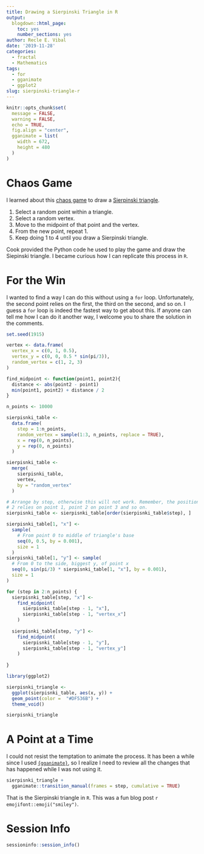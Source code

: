 ```yaml
---
title: Drawing a Sierpinski Triangle in R
output:
  blogdown::html_page:
    toc: yes
    number_sections: yes
author: Recle E. Vibal
date: '2019-11-28'
categories:
  - fractal
  - Mathematics
tags:
  - for
  - gganimate
  - ggplot2
slug: sierpinski-triangle-r
---
```


```r

knitr::opts_chunk$set(
  message = FALSE,
  warning = FALSE,
  echo = TRUE,
  fig.align = "center",
  gganimate = list(
    width = 672,
    height = 480
  )
)

```


# Chaos Game

I learned about this [chaos game](https://www.johndcook.com/blog/2017/07/08/the-chaos-game-and-the-sierpinski-triangle/) to draw a [Sierpinski triangle](https://en.wikipedia.org/wiki/Sierpi%C5%84ski_triangle).

1. Select a random point within a triangle.
2. Select a random vertex.
3. Move to the midpoint of that point and the vertex.
4. From the new point, repeat 1.
5. Keep doing 1 to 4 until you draw a Sierpinski triangle.

Cook provided the Python code he used to play the game and draw the Siepinski triangle. I became curious how I can replicate this process in `R`.

# For the Win

I wanted to find a way I can do this without using a `for` loop. Unfortunately, the second point relies on the first, the third on the second, and so on. I guess a `for` loop is indeed the fastest way to get about this. If anyone can tell me how I can do it another way, I welcome you to share the solution in the comments.

```r

set.seed(1915)

vertex <- data.frame(
  vertex_x = c(0, 1, 0.5),
  vertex_y = c(0, 0, 0.5 * sin(pi/3)),
  random_vertex = c(1, 2, 3)
)

find_midpoint <- function(point1, point2){
  distance <- abs(point2 - point1)
  min(point1, point2) + distance / 2
}

n_points <- 10000

sierpisnki_table <- 
  data.frame(
    step = 1:n_points,
    random_vertex = sample(1:3, n_points, replace = TRUE),
    x = rep(0, n_points),
    y = rep(0, n_points)
  )

sierpisnki_table <- 
  merge(
    sierpisnki_table,
    vertex,
    by = "random_vertex"
  )

# Arrange by step, otherwise this will not work. Remember, the position of point
# 2 relies on point 1, point 2 on point 3 and so on.
sierpisnki_table <- sierpisnki_table[order(sierpisnki_table$step), ]

sierpisnki_table[1, "x"] <- 
  sample(
    # From point 0 to middle of triangle's base
    seq(0, 0.5, by = 0.001), 
    size = 1
  )
sierpisnki_table[1, "y"] <- sample(
  # From 0 to the side, biggest y, of point x
  seq(0, sin(pi/3) * sierpisnki_table[1, "x"], by = 0.001), 
  size = 1
)

for (step in 2:n_points) {
  sierpisnki_table[step, "x"] <-
    find_midpoint(
      sierpisnki_table[step - 1, "x"], 
      sierpisnki_table[step - 1, "vertex_x"]
    )
  
  sierpisnki_table[step, "y"] <-
    find_midpoint(
      sierpisnki_table[step - 1, "y"], 
      sierpisnki_table[step - 1, "vertex_y"]
    )
  
}

library(ggplot2)

sierpisnki_triangle <- 
  ggplot(sierpisnki_table, aes(x, y)) + 
  geom_point(color =  "#DF536B") +
  theme_void()

sierpisnki_triangle

```

# A Point at a Time

I could not resist the temptation to animate the process. It has been a while since I used [`{gganimate}`](https://gganimate.com/index.html), so I realize I need to review all the changes that has happened while I was not using it.

```r

sierpisnki_triangle +
  gganimate::transition_manual(frames = step, cumulative = TRUE)

```

That is the Sierpinski triangle in `R`. This was a fun blog post `r emojifont::emoji("smiley")`.

# Session Info

```r

sessioninfo::session_info()

```
